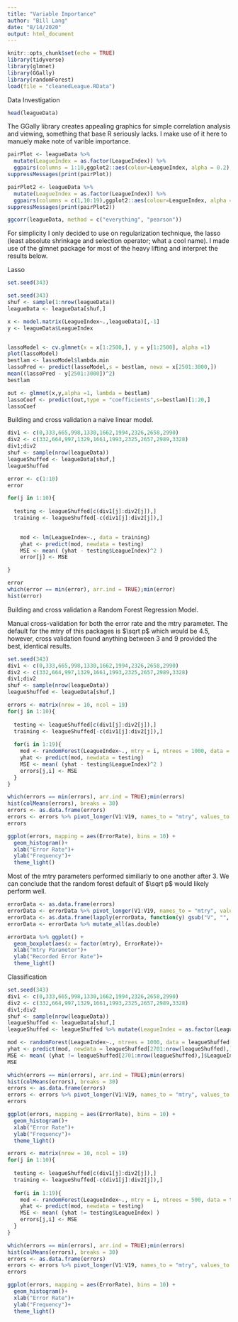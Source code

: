 ```yaml
---
title: "Variable Importance"
author: "Bill Lang"
date: "8/14/2020"
output: html_document
---
```


```r
knitr::opts_chunk$set(echo = TRUE)
library(tidyverse)
library(glmnet)
library(GGally)
library(randomForest)
load(file = "cleanedLeague.RData")
```


Data Investigation 

```r
head(leagueData)
```

The GGally library creates appealing graphics for simple correlation analysis and viewing, something that base R seriously lacks. I make use of it here to manuely make note of varible importance. 

```r
pairPlot <- leagueData %>% 
  mutate(LeagueIndex = as.factor(LeagueIndex)) %>% 
  ggpairs(columns = 1:10,ggplot2::aes(colour=LeagueIndex, alpha = 0.2),progress = FALSE) 
suppressMessages(print(pairPlot))
```


```r
pairPlot2 <- leagueData %>% 
  mutate(LeagueIndex = as.factor(LeagueIndex)) %>% 
  ggpairs(columns = c(1,10:19),ggplot2::aes(colour=LeagueIndex, alpha = 0.2),progress = FALSE) 
suppressMessages(print(pairPlot2))
```


```r
ggcorr(leagueData, method = c("everything", "pearson")) 
```

For simplicity I only decided to use on regularization technique, the lasso (least absolute shrinkage and selection operator; what a cool name). I made use of the glmnet package for most of the heavy lifting and interpret the results below.

Lasso 

```r
set.seed(343)
```


```r
set.seed(343)
shuf <- sample(1:nrow(leagueData))
leagueData <- leagueData[shuf,]

x <- model.matrix(LeagueIndex~.,leagueData)[,-1]
y <- leagueData$LeagueIndex


lassoModel <- cv.glmnet(x = x[1:2500,], y = y[1:2500], alpha =1) 
plot(lassoModel)
bestlam <- lassoModel$lambda.min
lassoPred <- predict(lassoModel,s = bestlam, newx = x[2501:3000,])
mean((lassoPred - y[2501:3000])^2)
bestlam
```


```r
out <- glmnet(x,y,alpha =1, lambda = bestlam)
lassoCoef <- predict(out,type = "coefficients",s=bestlam)[1:20,]
lassoCoef
```





Building and cross validation a naive linear model.

```r
div1 <- c(0,333,665,998,1330,1662,1994,2326,2658,2990)
div2 <- c(332,664,997,1329,1661,1993,2325,2657,2989,3328)
div1;div2
shuf <- sample(nrow(leagueData))
leagueShuffed <- leagueData[shuf,]
leagueShuffed
```

```r
error <- c(1:10)
error

for(j in 1:10){
  
  testing <- leagueShuffed[c(div1[j]:div2[j]),]
  training <- leagueShuffed[-c(div1[j]:div2[j]),]
  

    mod <- lm(LeagueIndex~., data = training)
    yhat <- predict(mod, newdata = testing)
    MSE <- mean( (yhat - testing$LeagueIndex)^2 )
    error[j] <- MSE

}

error
which(error == min(error), arr.ind = TRUE);min(error)
hist(error)
```


Building and cross validation a Random Forest Regression Model.


Manual cross-validation for both the error rate and the mtry parameter. The default for the mtry of this packages is $\sqrt p$ which would be $4.5$, however, cross validation found anything between $3$ and $9$ provided the best, identical results. 

```r
set.seed(343)
div1 <- c(0,333,665,998,1330,1662,1994,2326,2658,2990)
div2 <- c(332,664,997,1329,1661,1993,2325,2657,2989,3328)
div1;div2
shuf <- sample(nrow(leagueData))
leagueShuffed <- leagueData[shuf,]
```

```r
errors <- matrix(nrow = 10, ncol = 19)
for(j in 1:10){
  
  testing <- leagueShuffed[c(div1[j]:div2[j]),]
  training <- leagueShuffed[-c(div1[j]:div2[j]),]
  
  for(i in 1:19){
    mod <- randomForest(LeagueIndex~., mtry = i, ntrees = 1000, data = training)
    yhat <- predict(mod, newdata = testing)
    MSE <- mean( (yhat - testing$LeagueIndex)^2 )
    errors[j,i] <- MSE
  }
}

which(errors == min(errors), arr.ind = TRUE);min(errors)
hist(colMeans(errors), breaks = 30)
errors <- as.data.frame(errors)
errors <- errors %>% pivot_longer(V1:V19, names_to = "mtry", values_to = "ErrorRate")
errors

ggplot(errors, mapping = aes(ErrorRate), bins = 10) + 
  geom_histogram()+
  xlab("Error Rate")+
  ylab("Frequency")+
  theme_light()
```

Most of the mtry parameters performed similiarly to one another after 3. We can conclude that the random forest default of $\sqrt p$ would likely perform well. 

```r
errorData <- as.data.frame(errors)
errorData <- errorData %>% pivot_longer(V1:V19, names_to = "mtry", values_to = "ErrorRate")
errorData <- as.data.frame(lapply(errorData, function(y) gsub("V", "", y)))
errorData <- errorData %>% mutate_all(as.double)

errorData %>% ggplot() + 
  geom_boxplot(aes(x = factor(mtry), ErrorRate))+
  xlab("mtry Parameter")+
  ylab("Recorded Error Rate")+
  theme_light()
```
 
 
 
 
 
Classification 





```r
set.seed(343)
div1 <- c(0,333,665,998,1330,1662,1994,2326,2658,2990)
div2 <- c(332,664,997,1329,1661,1993,2325,2657,2989,3328)
div1;div2
shuf <- sample(nrow(leagueData))
leagueShuffed <- leagueData[shuf,]
leagueShuffed <- leagueShuffed %>% mutate(LeagueIndex = as.factor(LeagueIndex))
```


```r


mod <- randomForest(LeagueIndex~., ntrees = 1000, data = leagueShuffed[1:2700,])
yhat <- predict(mod, newdata = leagueShuffed[2701:nrow(leagueShuffed),])
MSE <- mean( (yhat != leagueShuffed[2701:nrow(leagueShuffed),]$LeagueIndex) )
MSE

which(errors == min(errors), arr.ind = TRUE);min(errors)
hist(colMeans(errors), breaks = 30)
errors <- as.data.frame(errors)
errors <- errors %>% pivot_longer(V1:V19, names_to = "mtry", values_to = "ErrorRate")
errors

ggplot(errors, mapping = aes(ErrorRate), bins = 10) + 
  geom_histogram()+
  xlab("Error Rate")+
  ylab("Frequency")+
  theme_light()
```



```r
errors <- matrix(nrow = 10, ncol = 19)
for(j in 1:10){
  
  testing <- leagueShuffed[c(div1[j]:div2[j]),]
  training <- leagueShuffed[-c(div1[j]:div2[j]),]
  
  for(i in 1:19){
    mod <- randomForest(LeagueIndex~., mtry = i, ntrees = 500, data = training)
    yhat <- predict(mod, newdata = testing)
    MSE <- mean( (yhat != testing$LeagueIndex) )
    errors[j,i] <- MSE
  }
}

which(errors == min(errors), arr.ind = TRUE);min(errors)
hist(colMeans(errors), breaks = 30)
errors <- as.data.frame(errors)
errors <- errors %>% pivot_longer(V1:V19, names_to = "mtry", values_to = "ErrorRate")
errors

ggplot(errors, mapping = aes(ErrorRate), bins = 10) + 
  geom_histogram()+
  xlab("Error Rate")+
  ylab("Frequency")+
  theme_light()
```


